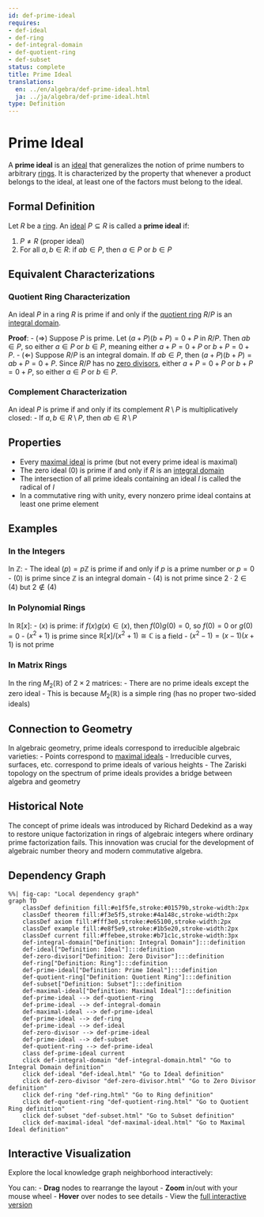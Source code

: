 ```yaml
---
id: def-prime-ideal
requires:
- def-ideal
- def-ring
- def-integral-domain
- def-quotient-ring
- def-subset
status: complete
title: Prime Ideal
translations:
  en: ../en/algebra/def-prime-ideal.html
  ja: ../ja/algebra/def-prime-ideal.html
type: Definition
---
```


# Prime Ideal {#def-prime-ideal}

A **prime ideal** is an [ideal](def-ideal.qmd) that generalizes the notion of prime numbers to arbitrary [rings](def-ring.qmd). It is characterized by the property that whenever a product belongs to the ideal, at least one of the factors must belong to the ideal.

## Formal Definition

Let $R$ be a [ring](def-ring.qmd). An [ideal](def-ideal.qmd) $P \subseteq R$ is called a **prime ideal** if:

1. $P \neq R$ (proper ideal)
2. For all $a, b \in R$: if $ab \in P$, then $a \in P$ or $b \in P$

## Equivalent Characterizations

### Quotient Ring Characterization

An ideal $P$ in a ring $R$ is prime if and only if the [quotient ring](def-quotient-ring.qmd) $R/P$ is an [integral domain](def-integral-domain.qmd).

**Proof**:
- ($\Rightarrow$) Suppose $P$ is prime. Let $(a + P)(b + P) = 0 + P$ in $R/P$. Then $ab \in P$, so either $a \in P$ or $b \in P$, meaning either $a + P = 0 + P$ or $b + P = 0 + P$.
- ($\Leftarrow$) Suppose $R/P$ is an integral domain. If $ab \in P$, then $(a + P)(b + P) = ab + P = 0 + P$. Since $R/P$ has no [zero divisors](def-zero-divisor.qmd), either $a + P = 0 + P$ or $b + P = 0 + P$, so either $a \in P$ or $b \in P$.

### Complement Characterization

An ideal $P$ is prime if and only if its complement $R \setminus P$ is multiplicatively closed:
- If $a, b \in R \setminus P$, then $ab \in R \setminus P$

## Properties

- Every [maximal ideal](def-maximal-ideal.qmd) is prime (but not every prime ideal is maximal)
- The zero ideal $(0)$ is prime if and only if $R$ is an [integral domain](def-integral-domain.qmd)
- The intersection of all prime ideals containing an ideal $I$ is called the radical of $I$
- In a commutative ring with unity, every nonzero prime ideal contains at least one prime element

## Examples

### In the Integers

In $\mathbb{Z}$:
- The ideal $(p) = p\mathbb{Z}$ is prime if and only if $p$ is a prime number or $p = 0$
- $(0)$ is prime since $\mathbb{Z}$ is an integral domain
- $(4)$ is not prime since $2 \cdot 2 \in (4)$ but $2 \notin (4)$

### In Polynomial Rings

In $\mathbb{R}[x]$:
- $(x)$ is prime: if $f(x)g(x) \in (x)$, then $f(0)g(0) = 0$, so $f(0) = 0$ or $g(0) = 0$
- $(x^2 + 1)$ is prime since $\mathbb{R}[x]/(x^2 + 1) \cong \mathbb{C}$ is a field
- $(x^2 - 1) = (x-1)(x+1)$ is not prime

### In Matrix Rings

In the ring $M_2(\mathbb{R})$ of $2 \times 2$ matrices:
- There are no prime ideals except the zero ideal
- This is because $M_2(\mathbb{R})$ is a simple ring (has no proper two-sided ideals)

## Connection to Geometry

In algebraic geometry, prime ideals correspond to irreducible algebraic varieties:
- Points correspond to [maximal ideals](def-maximal-ideal.qmd)
- Irreducible curves, surfaces, etc. correspond to prime ideals of various heights
- The Zariski topology on the spectrum of prime ideals provides a bridge between algebra and geometry

## Historical Note

The concept of prime ideals was introduced by Richard Dedekind as a way to restore unique factorization in rings of algebraic integers where ordinary prime factorization fails. This innovation was crucial for the development of algebraic number theory and modern commutative algebra.

## Dependency Graph

```mermaid
%%| fig-cap: "Local dependency graph"
graph TD
    classDef definition fill:#e1f5fe,stroke:#01579b,stroke-width:2px
    classDef theorem fill:#f3e5f5,stroke:#4a148c,stroke-width:2px
    classDef axiom fill:#fff3e0,stroke:#e65100,stroke-width:2px
    classDef example fill:#e8f5e9,stroke:#1b5e20,stroke-width:2px
    classDef current fill:#ffebee,stroke:#b71c1c,stroke-width:3px
    def-integral-domain["Definition: Integral Domain"]:::definition
    def-ideal["Definition: Ideal"]:::definition
    def-zero-divisor["Definition: Zero Divisor"]:::definition
    def-ring["Definition: Ring"]:::definition
    def-prime-ideal["Definition: Prime Ideal"]:::definition
    def-quotient-ring["Definition: Quotient Ring"]:::definition
    def-subset["Definition: Subset"]:::definition
    def-maximal-ideal["Definition: Maximal Ideal"]:::definition
    def-prime-ideal --> def-quotient-ring
    def-prime-ideal --> def-integral-domain
    def-maximal-ideal --> def-prime-ideal
    def-prime-ideal --> def-ring
    def-prime-ideal --> def-ideal
    def-zero-divisor --> def-prime-ideal
    def-prime-ideal --> def-subset
    def-quotient-ring --> def-prime-ideal
    class def-prime-ideal current
    click def-integral-domain "def-integral-domain.html" "Go to Integral Domain definition"
    click def-ideal "def-ideal.html" "Go to Ideal definition"
    click def-zero-divisor "def-zero-divisor.html" "Go to Zero Divisor definition"
    click def-ring "def-ring.html" "Go to Ring definition"
    click def-quotient-ring "def-quotient-ring.html" "Go to Quotient Ring definition"
    click def-subset "def-subset.html" "Go to Subset definition"
    click def-maximal-ideal "def-maximal-ideal.html" "Go to Maximal Ideal definition"
```

## Interactive Visualization

Explore the local knowledge graph neighborhood interactively:

::: {.graph-viz data-id="def-prime-ideal" data-width="700" data-height="500"}
:::

You can:
- **Drag** nodes to rearrange the layout
- **Zoom** in/out with your mouse wheel
- **Hover** over nodes to see details
- View the [full interactive version](../../output/interactive/en/def-prime-ideal.html){target="_blank"}

